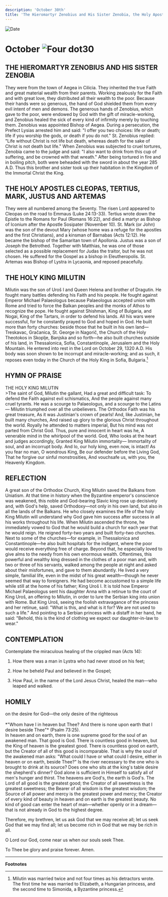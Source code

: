 ```yaml
---
description: 'October 30th'
title: 'The Hieromartyr Zenobius and His Sister Zenobia, the Holy Apostles Cleopas, Tertius, Mark, Justus, and Artemas, Holy King Milutin'
---
```


<CustomPaginator />
<RunningHead />

<Image src="/title-imprint.png" height={68} width={50} alt="Date" className="title-imprint"/>

# <div id="date">October <Image className="four-dot" src="/four-dot.png" height={15} width={15} alt="Four dot" />30</div>

## THE HIEROMARTYR ZENOBIUS AND HIS SISTER ZENOBIA

They were from the town of Aegea in Cilicia. They inherited the true Faith and great material wealth from their parents. Working zealously for the Faith and with great love, they distributed all their wealth to the poor. Because their hands were so generous, the hand of God shielded them from every evil intent of men and demons. The generous hands of Zenobius, which gave to the poor, were endowed by God with the gift of miracle-working, and Zenobius healed the sick of every kind of infirmity merely by touching them. Zenobius was appointed Bishop of Aegea. During a persecution, the Prefect Lysias arrested him and said: "I offer you two choices: life or death; life if you worship the gods, or death if you do not." St. Zenobius replied: "Life without Christ is not life but death, whereas death for the sake of Christ is not death but life." When Zenobius was subjected to cruel tortures, Zenobia came to the judge and said: "I also want to drink from this cup of suffering, and be crowned with that wreath." After being tortured in fire and in boiling pitch, both were beheaded with the sword in about the year 285 A.D. Thus this brother and sister took up their habitation in the Kingdom of the Immortal Christ the King.

## THE HOLY APOSTLES CLEOPAS, TERTIUS, MARK, JUSTUS AND ARTEMAS

They were all numbered among the Seventy. The risen Lord appeared to Cleopas on the road to Emmaus (Luke 24:13-33). Tertius wrote down the Epistle to the Romans for Paul (Romans 16:22), and died a martyr as Bishop of Iconium after the Apostle Sosipater (November 10). St. Mark (or John) was the son of the devout Mary (whose home was a refuge for the apostles and the first Christians), and a kinsman of Barnabas (Acts 12:12). He became the bishop of the Samaritan town of Apollonia. Justus was a son of Joseph the Betrothed. Together with Matthias, he was one of those selected as a possible replacement for Judas the traitor, but he was not chosen. He suffered for the Gospel as a bishop in Eleutheropolis. St. Artemas was Bishop of Lystra in Lycaonia, and reposed peacefully.

## THE HOLY KING MILUTIN

Milutin was the son of Uroš I and Queen Helena and brother of Dragutin. He fought many battles defending his Faith and his people. He fought against Emperor Michael Palaeologus because Palaeologus accepted union with Rome and tried to force the Balkan peoples and the monks of Athos to recognize the pope. He fought against Shishman, King of Bulgaria, and Nogai, King of the Tartars, in order to defend his lands. All his wars were successful, for he constantly prayed to God and hoped in God. He built more than forty churches: beside those that he built in his own land—Treskavac, Gračanica, St. George in Nagorič, the Church of the Holy Theotokos in Skoplje, Banjska and so forth—he also built churches outside of his land, in Thessalonica, Sofia, Constantinople, Jerusalem and the Holy Mountain. He entered into rest in the Lord on October 29, 1320 A.D. His body was soon shown to be incorrupt and miracle-working; and as such, it reposes even today in the Church of the Holy King in Sofia, Bulgaria.[^1]


## HYMN OF PRAISE
<div style={{textAlign:'center', color:'crimson', fontWeight:'bold'}}>
THE HOLY KING MILUTIN
</div>
>The saint of God, Milutin the gallant,  
Had a great and difficult task:  
To defend the Faith against evil schismatics,  
And the people against many cruel tyrants.  
He was a scourge to Palaeologus, and a scourge to the Latins—  
Milutin triumphed over all the unbelievers.  
The Orthodox Faith was his great treasure,  
As it was Justinian's crown of pearls!  
And, like Justinian, he built many churches,  
And raised up glory to the glorious Christ throughout the world.  
Royally he attended to matters imperial,  
But his mind was not parted from Christ God.  
Thus, pure and innocent in heart was he,  
A venerable mind in the whirlpool of the world.  
God, Who looks at the heart and judges accordingly,  
Granted King Milutin immortality—  
Immortality of soul, and an incorrupt body.  
And lo, our holy king, even now, is intact!  
As you fear no man, O wondrous King,  
Be our defender before the Living God,  
That he forgive our sinful monstrosities,  
And vouchsafe us, with you, the Heavenly Kingdom.  


## REFLECTION

A great son of the Orthodox Church, King Milutin saved the Balkans from Uniatism. At that time in history when the Byzantine emperor's conscience was weakened, this noble and God-bearing Slavic king rose up decisively and, with God's help, saved Orthodoxy—not only in his own land, but also in all the lands of the Balkans. He who closely examines the life of the holy King Milutin will understand why God gave him success after success in all his works throughout his life. When Milutin ascended the throne, he immediately vowed to God that he would build a church for each year that he would reign. He reigned forty-two years and built forty-two churches. Next to some of the churches—for example, in Thessalonica and Constantinople—he also built hospitals for the indigent, where the poor would receive everything free of charge. Beyond that, he especially loved to give alms to the needy from his own enormous wealth. Oftentimes, this powerful and wealthy king dressed in the clothes of a poor man and, with two or three of his servants, walked among the people at night and asked about their misfortunes, and gave to them abundantly.  He lived a very simple, familial life, even in the midst of his great wealth—though he never seemed that way to foreigners.  He had become accustomed to a simple life while still at the home of his father; King Uroš I.  It is told how Emperor Michael Palaeologus sent his daughter Anna with a retinue to the court of King Uroš, an offering to Milutin, in order to lure the Serbian king into union with Rome.  But King Uroš, seeing the foolish extravagance of the princess and her retinue, said: "What is this, and what is it for? We are not used to such a life." And pointing to a Serbian princess with a distaff in her hand, he said: "Behold, this is the kind of clothing we expect our daughter-in-law to wear."


## CONTEMPLATION

Contemplate the miraculous healing of the crippled man (Acts 14):

1. How there was a man in Lystra who had never stood on his feet;

2. How he beheld Paul and believed in the Gospel;

3. How Paul, in the name of the Lord Jesus Christ, healed the man—who leaped and walked.


## HOMILY
<div style={{textAlign:'center', color:'crimson', fontWeight:'bold'}}>
on the desire for God—the only desire of the righteous
</div>
<br />
<div style={{textAlign:'right'}}>
*"Whom have I in heaven but Thee? And there is none upon earth that I desire beside Thee"* (Psalm 73:25).
</div>
In heaven and on earth, there is one supreme good for the soul of an awakened man. That good is God. There is countless good in heaven, but the King of heaven is the greatest good. There is countless good on earth, but the Creator of all of this good is incomparable. That is why the soul of the awakened man asks: "What could I have or what could I desire, either in heaven or on earth, beside Thee?" Is the river necessary to the one who is brought to drink at its source? Does one who sits at the king's table desire the shepherd's dinner? God alone is sufficient in Himself to satisfy all of men's hunger and thirst. The heavens are God's, the earth is God's. The Lord of all good is the greatest good; the Creator of all sweetness is the greatest sweetness; the Bearer of all wisdom is the greatest wisdom; the Source of all power and mercy is the greatest power and mercy; the Creator of every kind of beauty in heaven and on earth is the greatest beauty. No kind of good can enter the heart of man—whether openly or in a dream—that is not already in God to the highest degree.

Therefore, my brethren, let us ask God that we may receive all; let us seek God that we may find all; let us become rich in God that we may be rich in all.

O Lord our God, come near us when our souls seek Thee.

To Thee be glory and praise forever. Amen.

---
**Footnotes**

[^1]: Milutin was married twice and not four times as his detractors wrote.  The first time he was married to Elizabeth, a Hungarian princess, and the second time to Simonida, a Byzantine princess.